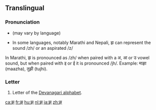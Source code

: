 {{Devanagari character info|hex=91d|name=DEVANAGARI LETTER JHA|image=[[File:Deva-झ-order.gif|100px]]}}
==Translingual==

===Pronunciation===
* {{IPA|/dʒʱə/|lang=mul}} (may vary by language)
* In some languages, notably Marathi and Nepali, झ can represent the sound /zh/ or an aspirated /z/ 
In Marathi, झ is pronounced as /zh/ when paired with a अ, आ or उ vowel sound, but when paired with इ or ई it is pronounced /jh/. 
Example: माझा (maazha), तुझी (tujhi).

===Letter===
{{mul-Deva|jha}}

# Letter of the [[Devanagari alphabet]].

[[ca:झ]]
[[fr:झ]]
[[hu:झ]]
[[nl:झ]]
[[ja:झ]]
[[zh:झ]]